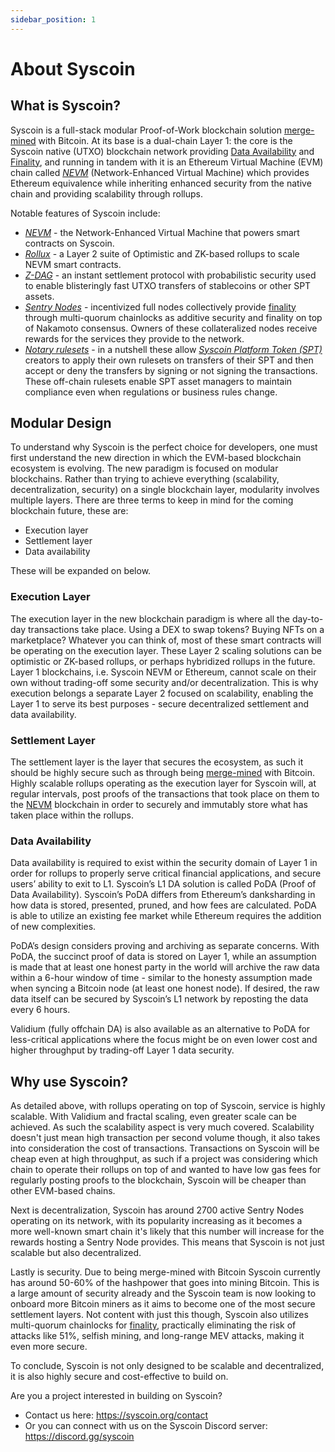 ```yaml
---
sidebar_position: 1
---
```

# About Syscoin

## What is Syscoin?

Syscoin is a full-stack modular Proof-of-Work blockchain solution [merge-mined](/docs/tech/merged-mining) with Bitcoin. At its base is a dual-chain Layer 1: the core is the Syscoin native (UTXO) blockchain network providing [Data Availability](/docs/tech/poda) and [Finality](/docs/tech/finality), and running in tandem with it is an Ethereum Virtual Machine (EVM) chain called [*NEVM*](/docs/tech/nevm) (Network-Enhanced Virtual Machine) which provides Ethereum equivalence while inheriting enhanced security from the native chain and providing scalability through rollups.



Notable features of Syscoin include:

- [*NEVM*](/docs/tech/nevm) - the Network-Enhanced Virtual Machine that powers smart contracts on Syscoin.
- [*Rollux*](/docs/tech/rollux) - a Layer 2 suite of Optimistic and ZK-based rollups to scale NEVM smart contracts.
- [*Z-DAG*](/docs/tech/z-dag) - an instant settlement protocol with probabilistic security used to enable blisteringly fast UTXO transfers of stablecoins or other SPT assets.
- [*Sentry Nodes*](/docs/tech/sentrynodes) - incentivized full nodes collectively provide [finality](/docs/tech/finality) through multi-quorum chainlocks as additive security and finality on top of Nakamoto consensus. Owners of these collateralized nodes receive rewards for the services they provide to the network.
- [*Notary rulesets*](/docs/tech/notary) - in a nutshell these allow [*Syscoin Platform Token (SPT)*](/docs/tech/tokens) creators to apply their own rulesets on transfers of their SPT and then accept or deny the transfers by signing or not signing the transactions. These off-chain rulesets enable SPT asset managers to maintain compliance even when regulations or business rules change.

## Modular Design

To understand why Syscoin is the perfect choice for developers, one must first understand the new direction in which the EVM-based blockchain ecosystem is evolving. The new paradigm is focused on modular blockchains. Rather than trying to achieve everything (scalability, decentralization, security) on a single blockchain layer, modularity involves multiple layers. There are three terms to keep in mind for the coming blockchain future, these are:

- Execution layer
- Settlement layer
- Data availability

These will be expanded on below.

### Execution Layer

The execution layer in the new blockchain paradigm is where all the day-to-day transactions take place. Using a DEX to swap tokens? Buying NFTs on a marketplace? Whatever you can think of, most of these smart contracts will be operating on the execution layer. These Layer 2 scaling solutions can be optimistic or ZK-based rollups, or perhaps hybridized rollups in the future. Layer 1 blockchains, i.e. Syscoin NEVM or Ethereum, cannot scale on their own without trading-off some security and/or decentralization. This is why execution belongs a separate Layer 2 focused on scalability, enabling the Layer 1 to serve its best purposes - secure decentralized settlement and data availability.

### Settlement Layer

The settlement layer is the layer that secures the ecosystem, as such it should be highly secure such as through being [merge-mined](/docs/tech/merged-mining) with Bitcoin. Highly scalable rollups operating as the execution layer for Syscoin will, at regular intervals, post proofs of the transactions that took place on them to the [NEVM](/docs/tech/nevm) blockchain in order to securely and immutably store what has taken place within the rollups.

### Data Availability

Data availability is required to exist within the security domain of Layer 1 in order for rollups to properly serve critical financial applications, and secure users’ ability to exit to L1. Syscoin’s L1 DA solution is called PoDA (Proof of Data Availability). Syscoin’s PoDA differs from Ethereum’s danksharding in how data is stored, presented, pruned, and how fees are calculated. PoDA is able to utilize an existing fee market while Ethereum requires the addition of new complexities.

PoDA’s design considers proving and archiving as separate concerns. With PoDA, the succinct proof of data is stored on Layer 1, while an assumption is made that at least one honest party in the world will archive the raw data within a 6-hour window of time - similar to the honesty assumption made when syncing a Bitcoin node (at least one honest node). If desired, the raw data itself can be secured by Syscoin’s L1 network by reposting the data every 6 hours.

Validium (fully offchain DA) is also available as an alternative to PoDA for less-critical applications where the focus might be on even lower cost and higher throughput by trading-off Layer 1 data security.



## Why use Syscoin?

As detailed above, with rollups operating on top of Syscoin, service is highly scalable. With Validium and fractal scaling, even greater scale can be achieved. As such the scalability aspect is very much covered. Scalability doesn't just mean high transaction per second volume though, it also takes into consideration the cost of transactions. Transactions on Syscoin will be cheap even at high throughput, as such if a project was considering which chain to operate their rollups on top of and wanted to have low gas fees for regularly posting proofs to the blockchain, Syscoin will be cheaper than other EVM-based chains.

Next is decentralization, Syscoin has around 2700 active Sentry Nodes operating on its network, with its popularity increasing as it becomes a more well-known smart chain it's likely that this number will increase for the rewards hosting a Sentry Node provides. This means that Syscoin is not just scalable but also decentralized.

Lastly is security. Due to being merge-mined with Bitcoin Syscoin currently has around 50-60% of the hashpower that goes into mining Bitcoin. This is a large amount of security already and the Syscoin team is now looking to onboard more Bitcoin miners as it aims to become one of the most secure settlement layers. Not content with just this though, Syscoin also utilizes multi-quorum chainlocks for [finality](/docs/tech/finality), practically eliminating the risk of attacks like 51%, selfish mining, and long-range MEV attacks, making it even more secure.

To conclude, Syscoin is not only designed to be scalable and decentralized, it is also highly secure and cost-effective to build on.


Are you a project interested in building on Syscoin?

- Contact us here: https://syscoin.org/contact
- Or you can connect with us on the Syscoin Discord server: https://discord.gg/syscoin
